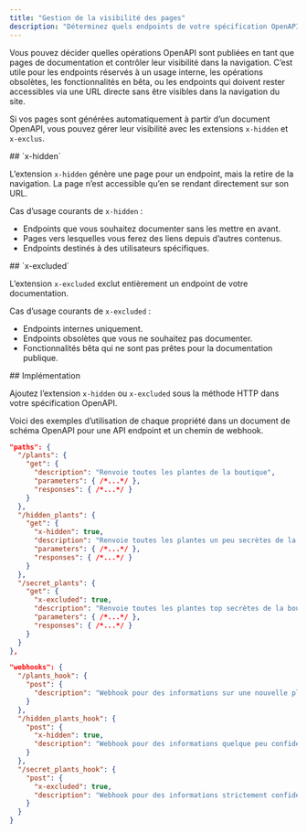 ```yaml
---
title: "Gestion de la visibilité des pages"
description: "Déterminez quels endpoints de votre spécification OpenAPI apparaissent dans la navigation de votre documentation"
---
```


Vous pouvez décider quelles opérations OpenAPI sont publiées en tant que pages de documentation et contrôler leur visibilité dans la navigation. C’est utile pour les endpoints réservés à un usage interne, les opérations obsolètes, les fonctionnalités en bêta, ou les endpoints qui doivent rester accessibles via une URL directe sans être visibles dans la navigation du site.

Si vos pages sont générées automatiquement à partir d’un document OpenAPI, vous pouvez gérer leur visibilité avec les extensions `x-hidden` et `x-exclus`.



<div id="x-hidden">
  ## `x-hidden`
</div>

L’extension `x-hidden` génère une page pour un endpoint, mais la retire de la navigation. La page n’est accessible qu’en se rendant directement sur son URL.

Cas d’usage courants de `x-hidden` :

- Endpoints que vous souhaitez documenter sans les mettre en avant.
- Pages vers lesquelles vous ferez des liens depuis d’autres contenus.
- Endpoints destinés à des utilisateurs spécifiques.



<div id="x-excluded">
  ## `x-excluded`
</div>

L’extension `x-excluded` exclut entièrement un endpoint de votre documentation.

Cas d’usage courants de `x-excluded` :

- Endpoints internes uniquement.
- Endpoints obsolètes que vous ne souhaitez pas documenter.
- Fonctionnalités bêta qui ne sont pas prêtes pour la documentation publique.



<div id="implementation">
  ## Implémentation
</div>

Ajoutez l’extension `x-hidden` ou `x-excluded` sous la méthode HTTP dans votre spécification OpenAPI.

Voici des exemples d’utilisation de chaque propriété dans un document de schéma OpenAPI pour une API endpoint et un chemin de webhook.

```json {11, 19}
"paths": {
  "/plants": {
    "get": {
      "description": "Renvoie toutes les plantes de la boutique",
      "parameters": { /*...*/ },
      "responses": { /*...*/ }
    }
  },
  "/hidden_plants": {
    "get": {
      "x-hidden": true,
      "description": "Renvoie toutes les plantes un peu secrètes de la boutique",
      "parameters": { /*...*/ },
      "responses": { /*...*/ }
    }
  },
  "/secret_plants": {
    "get": {
      "x-excluded": true,
      "description": "Renvoie toutes les plantes top secrètes de la boutique (ne publiez pas cet endpoint !)",
      "parameters": { /*...*/ },
      "responses": { /*...*/ }
    }
  }
},
```

```json {9, 15}
"webhooks": {
  "/plants_hook": {
    "post": {
      "description": "Webhook pour des informations sur une nouvelle plante ajoutée au magasin",
    }
  },
  "/hidden_plants_hook": {
    "post": {
      "x-hidden": true,
      "description": "Webhook pour des informations quelque peu confidentielles sur une nouvelle plante ajoutée au magasin",
    }
  },
  "/secret_plants_hook": {
    "post": {
      "x-excluded": true,
      "description": "Webhook pour des informations strictement confidentielles sur une nouvelle plante ajoutée au magasin (ne publiez pas cet endpoint !)"
    }
  }
}
```
